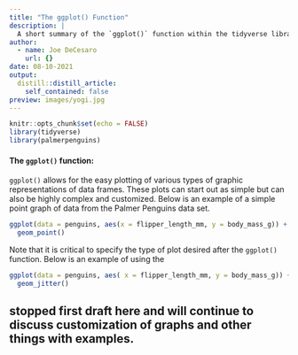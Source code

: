 ```yaml
---
title: "The ggplot() Function"
description: |
  A short summary of the `ggplot()` function within the tidyverse library.
author:
  - name: Joe DeCesaro
    url: {}
date: 08-10-2021
output:
  distill::distill_article:
    self_contained: false
preview: images/yogi.jpg
---
```



```r
knitr::opts_chunk$set(echo = FALSE)
library(tidyverse)
library(palmerpenguins)
```

#### The `ggplot()` function:

`ggplot()` allows for the easy plotting of various types of graphic representations of data frames. These plots can start out as simple but can also be highly complex and customized. Below is an example of a simple point graph of data from the Palmer Penguins data set.

```r
ggplot(data = penguins, aes(x = flipper_length_mm, y = body_mass_g)) +
  geom_point()
```
Note that it is critical to specify the type of plot desired after the `ggplot()` function. Below is an example of using the

```r
ggplot(data = penguins, aes( x = flipper_length_mm, y = body_mass_g)) +
  geom_jitter()
```

## stopped first draft here and will continue to discuss customization of graphs and other things with examples.